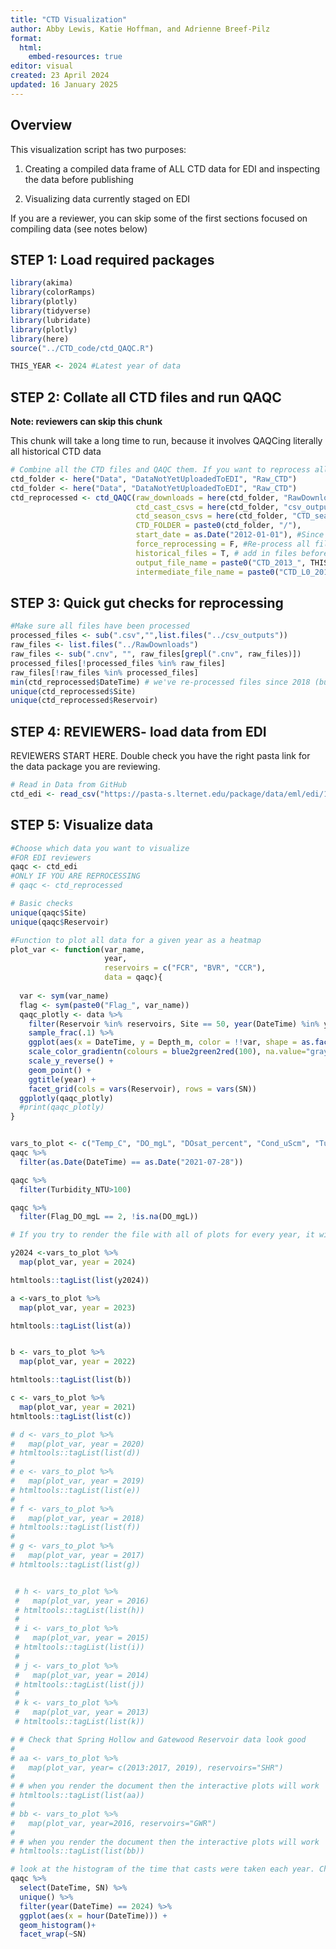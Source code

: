 ```yaml
---
title: "CTD Visualization"
author: Abby Lewis, Katie Hoffman, and Adrienne Breef-Pilz
format:
  html:
    embed-resources: true
editor: visual
created: 23 April 2024
updated: 16 January 2025
---
```


## Overview

This visualization script has two purposes:

1.  Creating a compiled data frame of ALL CTD data for EDI and inspecting the data before publishing

2.  Visualizing data currently staged on EDI

If you are a reviewer, you can skip some of the first sections focused on compiling data (see notes below)

## STEP 1: Load required packages

```r
library(akima)
library(colorRamps)
library(plotly)
library(tidyverse)
library(lubridate)
library(plotly)
library(here)
source("../CTD_code/ctd_QAQC.R")

THIS_YEAR <- 2024 #Latest year of data
```

## STEP 2: Collate all CTD files and run QAQC

**Note: reviewers can skip this chunk**

This chunk will take a long time to run, because it involves QAQCing literally all historical CTD data

```r
# Combine all the CTD files and QAQC them. If you want to reprocess all the files then set force_reprocessing to T. 
ctd_folder <- here("Data", "DataNotYetUploadedToEDI", "Raw_CTD")
ctd_folder <- here("Data", "DataNotYetUploadedToEDI", "Raw_CTD")
ctd_reprocessed <- ctd_QAQC(raw_downloads = here(ctd_folder, "RawDownloads"),
                            ctd_cast_csvs = here(ctd_folder, "csv_outputs"),
                            ctd_season_csvs = here(ctd_folder, "CTD_season_csvs"),
                            CTD_FOLDER = paste0(ctd_folder, "/"),
                            start_date = as.Date("2012-01-01"), #Since the beginning of the reservoir monitoring program
                            force_reprocessing = F, #Re-process all files
                            historical_files = T, # add in files before we save all casts
                            output_file_name = paste0("CTD_2013_", THIS_YEAR,".csv"),
                            intermediate_file_name = paste0("CTD_L0_2018_", THIS_YEAR,".csv"))

```

## STEP 3: Quick gut checks for reprocessing

```r
#Make sure all files have been processed
processed_files <- sub(".csv","",list.files("../csv_outputs"))
raw_files <- list.files("../RawDownloads")
raw_files <- sub(".cnv", "", raw_files[grepl(".cnv", raw_files)])
processed_files[!processed_files %in% raw_files]
raw_files[!raw_files %in% processed_files]
min(ctd_reprocessed$DateTime) # we've re-processed files since 2018 (but also added historical files above)
unique(ctd_reprocessed$Site)
unique(ctd_reprocessed$Reservoir)
```

## STEP 4: REVIEWERS- load data from EDI

REVIEWERS START HERE. Double check you have the right pasta link for the data package you are reviewing.

```r
# Read in Data from GitHub
ctd_edi <- read_csv("https://pasta-s.lternet.edu/package/data/eml/edi/1113/6/0432a298a90b2b662f26c46071f66b8a")
```

## STEP 5: Visualize data

```r
#Choose which data you want to visualize
#FOR EDI reviewers
qaqc <- ctd_edi
#ONLY IF YOU ARE REPROCESSING
# qaqc <- ctd_reprocessed

# Basic checks
unique(qaqc$Site)
unique(qaqc$Reservoir)

#Function to plot all data for a given year as a heatmap
plot_var <- function(var_name, 
                     year, 
                     reservoirs = c("FCR", "BVR", "CCR"),
                     data = qaqc){
  
  var <- sym(var_name)
  flag <- sym(paste0("Flag_", var_name))
  qaqc_plotly <- data %>%
    filter(Reservoir %in% reservoirs, Site == 50, year(DateTime) %in% year) %>%
    sample_frac(.1) %>%
    ggplot(aes(x = DateTime, y = Depth_m, color = !!var, shape = as.factor(!!flag))) +
    scale_color_gradientn(colours = blue2green2red(100), na.value="gray") +
    scale_y_reverse() +
    geom_point() +
    ggtitle(year) +
    facet_grid(cols = vars(Reservoir), rows = vars(SN))
  ggplotly(qaqc_plotly)
  #print(qaqc_plotly)
}


vars_to_plot <- c("Temp_C", "DO_mgL", "DOsat_percent", "Cond_uScm", "Turbidity_NTU", "SpCond_uScm", "Chla_ugL", "pH", "PAR_umolm2s", "CDOM_ugL", "Phycoerythrin_ugL", "Phycocyanin_ugL", "DescRate_ms")
qaqc %>%
  filter(as.Date(DateTime) == as.Date("2021-07-28"))

qaqc %>%
  filter(Turbidity_NTU>100)

qaqc %>%
  filter(Flag_DO_mgL == 2, !is.na(DO_mgL))
```

```r

# If you try to render the file with all of plots for every year, it will run out of memory. I have run it in 3 year chunks and run 2016-2013 at one time. You can also just make the plots in the qmd with out rendering them. 

y2024 <-vars_to_plot %>%
  map(plot_var, year = 2024)

htmltools::tagList(list(y2024))

a <-vars_to_plot %>%
  map(plot_var, year = 2023)

htmltools::tagList(list(a))


b <- vars_to_plot %>%
  map(plot_var, year = 2022)

htmltools::tagList(list(b))

c <- vars_to_plot %>%
  map(plot_var, year = 2021)
htmltools::tagList(list(c))

# d <- vars_to_plot %>%
#   map(plot_var, year = 2020)
# htmltools::tagList(list(d))
# 
# e <- vars_to_plot %>%
#   map(plot_var, year = 2019)
# htmltools::tagList(list(e))
# 
# f <- vars_to_plot %>%
#   map(plot_var, year = 2018)
# htmltools::tagList(list(f))
# 
# g <- vars_to_plot %>%
#   map(plot_var, year = 2017)
# htmltools::tagList(list(g))


 # h <- vars_to_plot %>%
 #   map(plot_var, year = 2016)
 # htmltools::tagList(list(h))
 # 
 # i <- vars_to_plot %>%
 #   map(plot_var, year = 2015)
 # htmltools::tagList(list(i))
 # 
 # j <- vars_to_plot %>%
 #   map(plot_var, year = 2014)
 # htmltools::tagList(list(j))
 # 
 # k <- vars_to_plot %>%
 #   map(plot_var, year = 2013)
 # htmltools::tagList(list(k))


```

```r

# # Check that Spring Hollow and Gatewood Reservoir data look good
# 
# aa <- vars_to_plot %>%
#   map(plot_var, year= c(2013:2017, 2019), reservoirs="SHR")
# 
# # when you render the document then the interactive plots will work
# htmltools::tagList(list(aa))
# 
# bb <- vars_to_plot %>%
#   map(plot_var, year=2016, reservoirs="GWR")
# 
# # when you render the document then the interactive plots will work
# htmltools::tagList(list(bb))

```

```r

# look at the histogram of the time that casts were taken each year. Change the year in line 175. 
qaqc %>%
  select(DateTime, SN) %>%
  unique() %>%
  filter(year(DateTime) == 2024) %>%
  ggplot(aes(x = hour(DateTime))) +
  geom_histogram()+
  facet_wrap(~SN)

```
